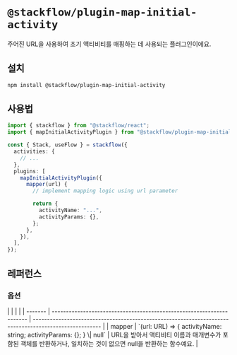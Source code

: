 
# `@stackflow/plugin-map-initial-activity`

주어진 URL을 사용하여 초기 액티비티를 매핑하는 데 사용되는 플러그인이에요.

## 설치

```bash npm2bun copy
npm install @stackflow/plugin-map-initial-activity
```

## 사용법

```ts showLineNumbers filename="stackflow.ts" copy
import { stackflow } from "@stackflow/react";
import { mapInitialActivityPlugin } from "@stackflow/plugin-map-initial-activity";

const { Stack, useFlow } = stackflow({
  activities: {
    // ...
  },
  plugins: [
    mapInitialActivityPlugin({
      mapper(url) {
        // implement mapping logic using url parameter

        return {
          activityName: "...",
          activityParams: {},
        };
      },
    }),
  ],
});
```

## 레퍼런스
### 옵션
<APITable>
|         |                                                                       |                                                                                                        |
| ------- | --------------------------------------------------------------------- | ------------------------------------------------------------------------------------------------------ |
| mapper  | `(url: URL) => { activityName: string; activityParams: {}; } \| null` | URL을 받아서 액티비티 이름과 매개변수가 포함된 객체를 반환하거나, 일치하는 것이 없으면 null을 반환하는 함수예요. |
</APITable>